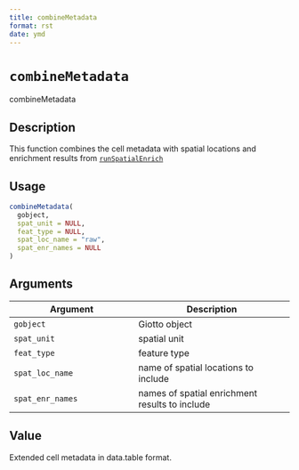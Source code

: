 ```yaml
--- 
title: combineMetadata 
format: rst 
date: ymd 
--- 
```

# `combineMetadata`

combineMetadata


## Description

This function combines the cell metadata with spatial locations and
 enrichment results from [`runSpatialEnrich`](#runspatialenrich)


## Usage

```r
combineMetadata(
  gobject,
  spat_unit = NULL,
  feat_type = NULL,
  spat_loc_name = "raw",
  spat_enr_names = NULL
)
```


## Arguments

Argument      |Description
------------- |----------------
`gobject`     |     Giotto object
`spat_unit`     |     spatial unit
`feat_type`     |     feature type
`spat_loc_name`     |     name of spatial locations to include
`spat_enr_names`     |     names of spatial enrichment results to include


## Value

Extended cell metadata in data.table format.



